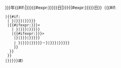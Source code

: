 <includeonly>{{{1|{{{year}}}}}}年{{#if:{{{df|}}}|{{MONTHNAME|{{{2|{{{month}}}}}}}}{{#expr:{{{3|{{{day}}}}}}}}日|{{MONTHNAME|{{{2|{{{month}}}}}}}}{{#expr:{{{3|{{{day}}}}}}}}日}}<span style="display:none">(<span class="dday deathdate">{{{1}}}歲－{{padleft:{{MONTHNUMBER|{{{2}}}}}|2|0}}－{{padleft:{{{3}}}|2|0}}</span>)</span>（{{#if:{{{5|}}}
 |{{#if:{{{6|}}}
  |<!-- if all birth values are specified -->{{age|{{{4}}}|{{{5}}}|{{{6}}}|{{{1|{{{year}}}}}}|{{{2|{{{month}}}}}}|{{{3|{{{day}}}}}}}}
  |{{#ifexpr:{{{2|{{{month}}}}}}<{{{5}}}
    |<!-- if birth month but not day exist and birth month was not reached in death year -->{{age|{{{4}}}|12|31|{{{1|{{{year}}}}}}|{{{2|{{{month}}}}}}|{{{3|{{{day}}}}}}}}
    |{{#ifexpr:{{{2|{{{month}}}}}}>{{{5}}}<!-- if birth month but not day exist and birth month was reached in death year -->
     |{{age|{{{4}}}|1|1|{{{1|{{{year}}}}}}|{{{2|{{{month}}}}}}|{{{3|{{{day}}}}}}}}
     |<!-- if birth month but not day exist and birth month is the death month -->{{age|{{{4}}}|12|31|{{{1|{{{year}}}}}}|{{{2|{{{month}}}}}}|{{{3|{{{day}}}}}}}}－{{age|{{{4}}}|1|1|{{{1|{{{year}}}}}}|{{{2|{{{month}}}}}}|{{{3|{{{day}}}}}}}}
     }}
   }}
  }}
 |{{Age in years|{{{4}}}|{{{1|{{{year}}}}}}}}}}歲）</includeonly><noinclude>
{{documentation|Template:Death date and age/doc}}
</noinclude>